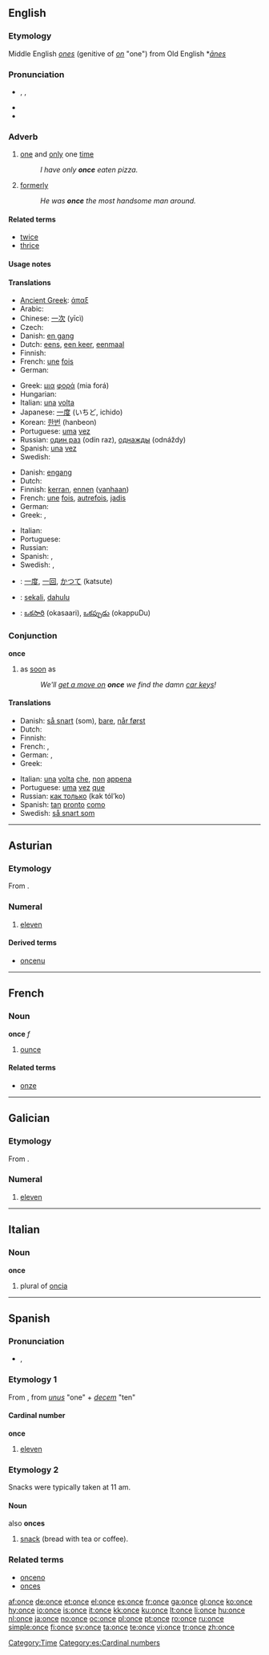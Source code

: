 {{wikipedia}}
{{also|önce}}
==English==

{{rank|God|three|put|166|once|new|years|always}}

===Etymology===
Middle English ''[[ones]]'' (genitive of ''[[on]]'' "one") from Old English *''[[ānes]]''

===Pronunciation===
* {{enPR|wŭns}}, {{IPA|/wʌns/}}, {{SAMPA|/wVns/}}
* {{audio|en-us-once.ogg|Audio (US)}}
* {{rhymes|ʌns}}

===Adverb===
{{en-adv|-}}

# [[one]] and [[only]] one [[time]]
#: ''I have only '''once''' eaten pizza.''
# [[formerly]]
#: ''He was '''once''' the most handsome man around.''

====Related terms====
* [[twice]]
* [[thrice]]

====Usage notes====
{{one usage note}}

====Translations====
{{trans-top|one and only one time}}
* [[Ancient Greek]]: [[άπαξ]]
* Arabic: {{Arab|[[مرة]]}} {{IPAchar|(márra)}}
* Chinese: [[一次]] (yīcì)
* Czech: {{t+|cs|jednou}}
* Danish: [[en gang]]
* Dutch: [[eens]], [[een keer]], [[eenmaal]]
* Finnish: {{t+|fi|kerta|alt=kerran}}
* French: [[une]] [[fois]]
* German: {{t+|de|einmal}}
{{trans-mid}}
* Greek: [[μια]] [[φορά]] (mia forá)
* Hungarian: {{t+|hu|egyszer}}
* Italian: [[una]] [[volta]]
* Japanese: [[一度]] (いちど, ichido)
* Korean: [[한번]] (hanbeon)
* Portuguese: [[uma]] [[vez]]
* Russian: [[один раз]] (odín raz), [[однажды]] (odnáždy)
* Spanish: [[una]] [[vez]]
* Swedish: {{t-|sv|en gång}}
{{trans-bottom}}

{{trans-top|formerly}}
* Danish: [[engang]]
* Dutch: {{t+|nl|eens}}
* Finnish: [[kerta|kerran]], [[ennen]] ([[vanha|vanhaan]])
* French: [[une]] [[fois]], [[autrefois]], [[jadis]]
* German: {{t+|de|früher}}
* Greek: {{t+|el|άλλοτε|sc=Grek}}, {{t+|el|παλιά|sc=Grek}}
{{trans-mid}}
* Italian: {{t-|it|un tempo}}
* Portuguese: {{t+|pt|outrora}}
* Russian: {{t+|ru|однажды|tr=odnáždy|sc=Cyrl}}
* Spanish: {{t+|es|antiguamente}}, {{t-|es|anteriormente}}
* Swedish: {{t+|sv|tidigare}}, {{t+|sv|förut}}
{{trans-bottom}}

{{checktrans-top}}
* {{ttbc|Japanese}}: [[一度]], [[一回]], [[かつて]] (katsute)
* {{ttbc|Malay}}: [[sekali]], [[dahulu]]
{{trans-mid}}
* {{ttbc|Telugu}}: [[ఒకసారి]] (okasaari), [[ఒకప్పుడు]] (okappuDu)
{{trans-bottom}}

===Conjunction===
'''once'''

# as [[soon]] as
#: ''We'll [[get a move on]] '''once''' we find the damn [[car key]]s!''

====Translations====
{{trans-top|as soon as}}
* Danish: [[så snart]] (som), [[bare]], [[når først]]
* Dutch: {{t+|nl|zodra}}
* Finnish: {{t-|fi|kunhan}}
* French: {{t+|fr|aussitôt que}}, {{t+|fr|dès que}}
* German: {{t+|de|als}}, {{t-|de|sobald}}
* Greek: {{t+|el|μόλις|sc=Grek}}
{{trans-mid}}
* Italian: [[una]] [[volta]] [[che]], [[non]] [[appena]]
* Portuguese: [[uma]] [[vez]] [[que]]
* Russian: [[как только]] (kak tól’ko)
* Spanish: [[tan]] [[pronto]] [[como]]
* Swedish: [[så snart som]]
{{trans-bottom}}

[[Category:Time]]

----

==Asturian==
{{cardinalbox|ast|10|11|12|diez|doce|ord=decimoprimeru}}

===Etymology===
From {{etyl|la|ast}} {{term|undecim|ūndecim|lang=la}}.

===Numeral===
{{ast-num-card}}

# {{cardinal|lang=ast}} [[eleven]]

====Derived terms====
* [[oncenu]]

----

==French==

===Noun===
'''once''' ''f''

# [[ounce]]

====Related terms====
* [[onze]]

----

==Galician==
{{cardinalbox|gl|10|11|12|dez|doce|ord=undécimo}}

===Etymology===
From {{etyl|la|gl}} {{term|undecim|ūndecim|lang=la}}.

===Numeral===
{{gl-num-card}}

# {{cardinal|lang=gl}} [[eleven]]

----

==Italian==

===Noun===
'''once'''

# plural of [[oncia]]

----

==Spanish==
{{cardinalbox|es|10|11|12|diez|doce|ord=undécimo}}
===Pronunciation===
* {{IPA|/ˈɔn.se/|lang=es}}, {{SAMPA|/"On.se/}}

===Etymology 1===
From {{etyl|la|es}} {{term|undecim|ūndecim|lang=la}}, from ''[[unus]]'' "one" + ''[[decem]]'' "ten"

====Cardinal number====
'''once'''

# {{cardinal|lang=es}} [[eleven]]

===Etymology 2===
Snacks were typically taken at 11 am.

====Noun====
{{es-noun-f}}
also '''onces''' {{f|p}}

# {{context|Latin American Spanish}} [[snack]] (bread with tea or coffee).

===Related terms===
* [[onceno]]
* [[onces]]

[[Category:es:Cardinal numbers]]

[[af:once]]
[[de:once]]
[[et:once]]
[[el:once]]
[[es:once]]
[[fr:once]]
[[ga:once]]
[[gl:once]]
[[ko:once]]
[[hy:once]]
[[io:once]]
[[is:once]]
[[it:once]]
[[kk:once]]
[[ku:once]]
[[lt:once]]
[[li:once]]
[[hu:once]]
[[nl:once]]
[[ja:once]]
[[no:once]]
[[oc:once]]
[[pl:once]]
[[pt:once]]
[[ro:once]]
[[ru:once]]
[[simple:once]]
[[fi:once]]
[[sv:once]]
[[ta:once]]
[[te:once]]
[[vi:once]]
[[tr:once]]
[[zh:once]]